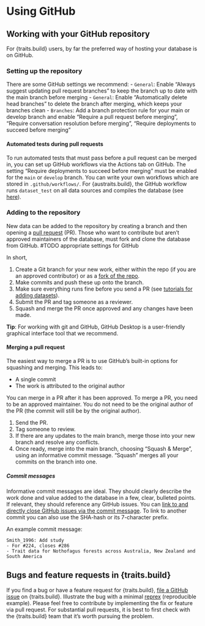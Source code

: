 # Using GitHub

## Working with your GitHub repository

For {traits.build} users, by far the preferred way of hosting your database is on GitHub.

### Setting up the repository

There are some GitHub settings we recommend:
- `General`: Enable "Always suggest updating pull request branches" to keep the branch up to date with the main branch before merging
- `General`: Enable "Automatically delete head branches" to delete the branch after merging, which keeps your branches clean
- `Branches`: Add a branch protection rule for your main or develop branch and enable "Require a pull request before merging", "Require conversation resolution before merging", "Require deployments to succeed before merging"

#### Automated tests during pull requests

To run automated tests that must pass before a pull request can be merged in, you can set up GitHub workflows via the Actions tab on GitHub. The setting "Require deployments to succeed before merging" must be enabled for the `main` or `develop` branch. You can write your own workflows which are stored in `.github/workflows/`. For {austraits.build}, the GitHub workflow runs `dataset_test` on all data sources and compiles the database (see [here](https://github.com/traitecoevo/austraits.build/blob/51964dbe4d302c6dade51db133e9e32514cddaae/.github/workflows/check-build.yml)).


### Adding to the repository

New data can be added to the repository by creating a branch and then opening a [pull request](https://help.github.com/articles/using-pull-requests/) (PR). Those who want to contribute but aren't approved maintainers of the database, must fork and clone the database from GitHub. #TODO appropriate settings for GitHub

In short,

1. Create a Git branch for your new work, either within the repo (if you are an approved contributor) or as a [fork of the repo](https://help.github.com/en/github/getting-started-with-github/fork-a-repo).
2. Make commits and push these up onto the branch.
3. Make sure everything runs fine before you send a PR (see [tutorials for adding datasets](tutorial_datasets.html)).
4. Submit the PR and tag someone as a reviewer.
5. Squash and merge the PR once approved and any changes have been made.

**Tip**: For working with git and GitHub, GitHub Desktop is a user-friendly graphical interface tool that we recommend.

#### Merging a pull request

The easiest way to merge a PR is to use GitHub's built-in options for squashing and merging. This leads to:

- A single commit
- The work is attributed to the original author

You can merge in a PR after it has been approved. To merge a PR, you need to be an approved maintainer. You do not need to be the original author of the PR (the commit will still be by the original author).

1. Send the PR.
2. Tag someone to review.
3. If there are any updates to the main branch, merge those into your new branch and resolve any conflicts.
4. Once ready, merge into the main branch, choosing "Squash & Merge", using an informative commit message. "Squash" merges all your commits on the branch into one.

##### Commit messages

Informative commit messages are ideal. They should clearly describe the work done and value added to the database in a few, clear, bulleted points. If relevant, they should reference any GitHub issues. You can [link to and directly close GitHub issues via the commit message](https://docs.github.com/en/issues/tracking-your-work-with-issues/linking-a-pull-request-to-an-issue#linking-a-pull-request-to-an-issue-using-a-keyword). To link to another commit you can also use the SHA-hash or its 7-character prefix.

An example commit message:

```
Smith_1996: Add study
- For #224, closes #286
- Trait data for Nothofagus forests across Australia, New Zealand and South America
```

## Bugs and feature requests in {traits.build}

If you find a bug or have a feature request for {traits.build}, [file a GitHub issue](https://github.com/traitecoevo/traits.build/issues) on {traits.build}. Illustrate the bug with a minimal [reprex](https://www.tidyverse.org/help/#reprex) (reproducible example). Please feel free to contribute by implementing the fix or feature via pull request. For substantial pull requests, it is best to first check with the {traits.build} team that it's worth pursuing the problem.

